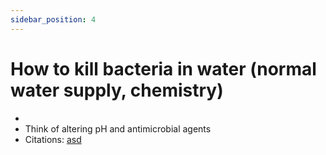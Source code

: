 ```yaml
---
sidebar_position: 4
---
```

# How to kill bacteria in water (normal water supply, chemistry)
- 
- Think of altering pH and antimicrobial agents
- Citations: [asd](https://www.britannica.com/science/bacteria/Evolution-of-bacteria)